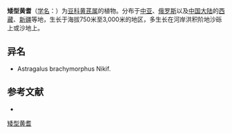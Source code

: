 {{Speciesbox
| name = 矮型黄耆
| status = 
| status_system = 
| image =
| genus = Astragalus
| species = stalinskyi
| authority = Sirj.
}}

'''矮型黄耆'''（[[学名|学名]]：{{lang|la|''Astragalus stalinskyi''}}）为[[豆科|豆科]][[黄芪属|黄芪属]]的植物。分布于[[中亚|中亚]]、[[俄罗斯|俄罗斯]]以及[[中国大陆|中国大陆]]的[[西藏|西藏]]、[[新疆|新疆]]等地，生长于海拔750米至3,000米的地区，多生长在河岸洪积阶地沙砾上或沙地上。

== 异名 ==
* Astragalus brachymorphus Nikif.

== 参考文献 ==
<div class="references-small">
* {{FRPS|矮型黄耆}}
</div>
{{Taxonbar|from=Q15228126}}

[[Category:黄芪属|矮型黄耆]]


{{植物小作品}}